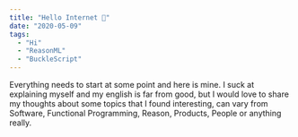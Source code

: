 ```yaml
---
title: "Hello Internet 👋"
date: "2020-05-09"
tags:
  - "Hi"
  - "ReasonML"
  - "BuckleScript"
---
```


Everything needs to start at some point and here is mine. I suck at explaining myself and my english is far from good,
but I would love to share my thoughts about some topics that I found interesting, can vary from Software, Functional Programming, Reason, Products, People or anything really.

<!--
Write about what you learn. It pushes you to understand topics better.

Sometimes the gaps in your knowledge only become clear when you try explaining things to others. It's OK if no one reads what you write. You get a lot out of just doing it for *you*.

Presenting myself seems a right step, so I'm **David Sancho** from **Barcelona, Spain** and have been on the internet quite a while.

I'm a Software Engineer currently working remotely for [draftbit](https://draftbit.com). Before drafbit, I worked at [Typeform](https://www.typeform.com) for 5 years on the Renderer Team (also known as Form Experience) with an amazing team, [Stickbugs](https://stickbugs.dev) ♥️.

Aside from my job, I worked in many side projects, I will talk more about those in the future, but I recently shared in [Twitter](https://twitter.com/davesnx/status/1249772395658960897) my latest:

[styled-ppx](https://github.com/davesnx/styled-ppx) a preprocessor extension that enables CSS-in-Reason and OCaml in a similar way than [styled-components](https://styled-components.com/) does it in JavaScript.

If _**JavaScript**_, _**CSS-in-X**_, _**Reason**_ or _**ppx**_ sound familiar to you or you want to know more, great! since I plan to write a lot about those things, hope to see you soon!

Bye!





 -->
